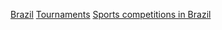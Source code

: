 [[Category:各國網球賽事|Brazil]]
[[Category:巴西網球|Tournaments]]
[[Category:巴西體育賽事|Sports competitions in Brazil]]